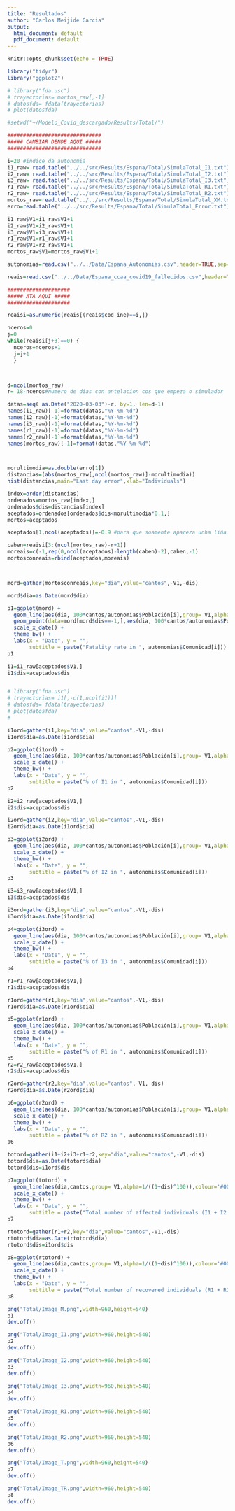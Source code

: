 ```yaml
---
title: "Resultados"
author: "Carlos Meijide Garcia"
output:
  html_document: default
  pdf_document: default
---
```


```r
knitr::opts_chunk$set(echo = TRUE)
```

```r
library("tidyr")
library("ggplot2")

# library("fda.usc")
# trayectorias= mortos_raw[,-1]
# datosfda= fdata(trayectorias)
# plot(datosfda)

#setwd("~/Modelo_Covid_descargado/Results/Total/")

##############################
##### CAMBIAR DENDE AQUÍ #####
##############################

i=20 #indice da autonomia
i1_raw= read.table("../../src/Results/Espana/Total/SimulaTotal_I1.txt")
i2_raw= read.table("../../src/Results/Espana/Total/SimulaTotal_I2.txt")
i3_raw= read.table("../../src/Results/Espana/Total/SimulaTotal_I3.txt")
r1_raw= read.table("../../src/Results/Espana/Total/SimulaTotal_R1.txt")
r2_raw= read.table("../../src/Results/Espana/Total/SimulaTotal_R2.txt")
mortos_raw=read.table("../../src/Results/Espana/Total/SimulaTotal_XM.txt")
erro=read.table("../../src/Results/Espana/Total/SimulaTotal_Error.txt")

i1_raw$V1=i1_raw$V1+1
i2_raw$V1=i2_raw$V1+1
i3_raw$V1=i3_raw$V1+1
r1_raw$V1=r1_raw$V1+1
r2_raw$V1=r2_raw$V1+1
mortos_raw$V1=mortos_raw$V1+1

autonomias=read.csv("../../Data/Espana_Autonomias.csv",header=TRUE,sep='\t')

reais=read.csv("../../Data/Espana_ccaa_covid19_fallecidos.csv",header=TRUE,sep=',')

####################
##### ATA AQUI #####
####################

reaisi=as.numeric(reais[(reais$cod_ine)==i,])

nceros=0
j=0
while(reaisi[j+3]==0) {
  nceros=nceros+1
  j=j+1
  }



d=ncol(mortos_raw)
r= 18-nceros#numero de dias con antelacion cos que empeza o simulador

datas=seq( as.Date("2020-03-03")-r, by=1, len=d-1)
names(i1_raw)[-1]=format(datas,"%Y-%m-%d")
names(i2_raw)[-1]=format(datas,"%Y-%m-%d")
names(i3_raw)[-1]=format(datas,"%Y-%m-%d")
names(r1_raw)[-1]=format(datas,"%Y-%m-%d")
names(r2_raw)[-1]=format(datas,"%Y-%m-%d")
names(mortos_raw)[-1]=format(datas,"%Y-%m-%d")



morultimodia=as.double(erro[1])
distancias=(abs(mortos_raw[,ncol(mortos_raw)]-morultimodia))
hist(distancias,main="Last day error",xlab="Individuals")

index=order(distancias)
ordenados=mortos_raw[index,]
ordenados$dis=distancias[index]
aceptados=ordenados[ordenados$dis<morultimodia*0.1,]
mortos=aceptados

aceptados[1,ncol(aceptados)]=-0.9 #para que soamente apareza unha liña grosa nas graficas que non son de M

caben=reaisi[3:(ncol(mortos_raw)-r+1)]
moreais=c(-1,rep(0,ncol(aceptados)-length(caben)-2),caben,-1)
mortosconreais=rbind(aceptados,moreais)



mord=gather(mortosconreais,key="dia",value="cantos",-V1,-dis)

mord$dia=as.Date(mord$dia)

p1=ggplot(mord) +
  geom_line(aes(dia, 100*cantos/autonomias$Población[i],group= V1,alpha=exp(-dis^2/(2*var(dis)))),colour='#00C08D',show.legend=FALSE) +
  geom_point(data=mord[mord$dis==-1,],aes(dia, 100*cantos/autonomias$Población[i]),colour='black') +
  scale_x_date() +
  theme_bw() +
  labs(x = "Date", y = "", 
       subtitle = paste("Fatality rate in ", autonomias$Comunidad[i]))
p1

i1=i1_raw[aceptados$V1,]
i1$dis=aceptados$dis


# library("fda.usc")
# trayectorias= i1[,-c(1,ncol(i1))]
# datosfda= fdata(trayectorias)
# plot(datosfda)
#  

i1ord=gather(i1,key="dia",value="cantos",-V1,-dis)
i1ord$dia=as.Date(i1ord$dia)

p2=ggplot(i1ord) +
  geom_line(aes(dia, 100*cantos/autonomias$Población[i],group= V1,alpha=1/((1+dis)^100)),colour='#00C08D',show.legend=FALSE) +
  scale_x_date() +
  theme_bw() +
  labs(x = "Date", y = "", 
       subtitle = paste("% of I1 in ", autonomias$Comunidad[i]))
p2

i2=i2_raw[aceptados$V1,]
i2$dis=aceptados$dis

i2ord=gather(i2,key="dia",value="cantos",-V1,-dis)
i2ord$dia=as.Date(i1ord$dia)

p3=ggplot(i2ord) +
  geom_line(aes(dia, 100*cantos/autonomias$Población[i],group= V1,alpha=1/((1+dis)^100)),colour='#00C08D',show.legend=FALSE) +
  scale_x_date() +
  theme_bw() +
  labs(x = "Date", y = "", 
       subtitle = paste("% of I2 in ", autonomias$Comunidad[i]))
p3

i3=i3_raw[aceptados$V1,]
i3$dis=aceptados$dis

i3ord=gather(i3,key="dia",value="cantos",-V1,-dis)
i3ord$dia=as.Date(i1ord$dia)

p4=ggplot(i3ord) +
  geom_line(aes(dia, 100*cantos/autonomias$Población[i],group= V1,alpha=1/((1+dis)^100)),colour='#00C08D',show.legend=FALSE) +
  scale_x_date() +
  theme_bw() +
  labs(x = "Date", y = "", 
       subtitle = paste("% of I3 in ", autonomias$Comunidad[i]))
p4

r1=r1_raw[aceptados$V1,]
r1$dis=aceptados$dis

r1ord=gather(r1,key="dia",value="cantos",-V1,-dis)
r1ord$dia=as.Date(r1ord$dia)

p5=ggplot(r1ord) +
  geom_line(aes(dia, 100*cantos/autonomias$Población[i],group= V1,alpha=1/((1+dis)^100)),colour='#00C08D',show.legend=FALSE) +
  scale_x_date() +
  theme_bw() +
  labs(x = "Date", y = "", 
       subtitle = paste("% of R1 in ", autonomias$Comunidad[i]))
p5
r2=r2_raw[aceptados$V1,]
r2$dis=aceptados$dis

r2ord=gather(r2,key="dia",value="cantos",-V1,-dis)
r2ord$dia=as.Date(r2ord$dia)

p6=ggplot(r2ord) +
  geom_line(aes(dia, 100*cantos/autonomias$Población[i],group= V1,alpha=1/((1+dis)^100)),colour='#00C08D',show.legend=FALSE) +
  scale_x_date() +
  theme_bw() +
  labs(x = "Date", y = "", 
       subtitle = paste("% of R2 in ", autonomias$Comunidad[i]))
p6

totord=gather(i1+i2+i3+r1+r2,key="dia",value="cantos",-V1,-dis)
totord$dia=as.Date(totord$dia)
totord$dis=i1ord$dis

p7=ggplot(totord) +
  geom_line(aes(dia,cantos,group= V1,alpha=1/((1+dis)^100)),colour='#00C08D',show.legend=FALSE) +
  scale_x_date() +
  theme_bw() +
  labs(x = "Date", y = "", 
       subtitle = paste("Total number of affected individuals (I1 + I2 + I3 + R1 + R2) in ", autonomias$Comunidad[i]))
p7

rtotord=gather(r1+r2,key="dia",value="cantos",-V1,-dis)
rtotord$dia=as.Date(rtotord$dia)
rtotord$dis=i1ord$dis

p8=ggplot(rtotord) +
  geom_line(aes(dia,cantos,group= V1,alpha=1/((1+dis)^100)),colour='#00C08D',show.legend=FALSE) +
  scale_x_date() +
  theme_bw() +
  labs(x = "Date", y = "", 
       subtitle = paste("Total number of recovered individuals (R1 + R2) in ", autonomias$Comunidad[i]))
p8

```


```r
png("Total/Image_M.png",width=960,height=540)
p1
dev.off()

png("Total/Image_I1.png",width=960,height=540)
p2
dev.off()

png("Total/Image_I2.png",width=960,height=540)
p3
dev.off()

png("Total/Image_I3.png",width=960,height=540)
p4
dev.off()

png("Total/Image_R1.png",width=960,height=540)
p5
dev.off()

png("Total/Image_R2.png",width=960,height=540)
p6
dev.off()

png("Total/Image_T.png",width=960,height=540)
p7
dev.off()

png("Total/Image_TR.png",width=960,height=540)
p8
dev.off()
```

